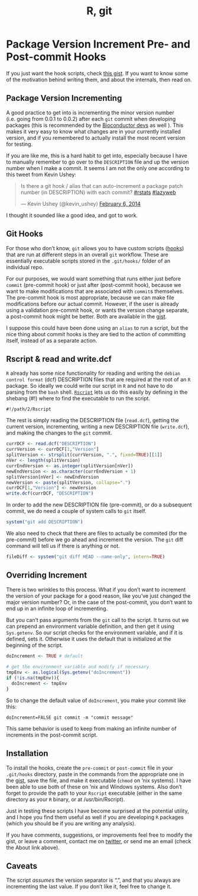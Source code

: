 % R, git

# Package Version Increment Pre- and Post-commit Hooks

If you just want the hook scripts, check [this gist](https://gist.github.com/rmflight/8863882). If you want to know some of the motivation behind writing them, and about the internals, then read on.

## Package Version Incrementing

A good practice to get into is incrementing the minor version number (i.e. going from 0.0.1 to 0.0.2) after each `git` commit when developing packages (this is recommended by the [Bioconductor devs](http://bioconductor.org/developers/package-guidelines/#versions) as well ). This makes it very easy to know what changes are in your currently installed version, and if you remembered to actually install the most recent version for testing.

If you are like me, this is a hard habit to get into, especially because I have to manually remember to go over to the `DESCRIPTION` file and up the version number when I make a commit. It seems I am not the only one according to this tweet from Kevin Ushey:

<blockquote class="twitter-tweet" data-partner="tweetdeck"><p>Is there a git hook / alias that can auto-increment a package patch number (in DESCRIPTION) with each commit? <a href="https://twitter.com/search?q=%23rstats&amp;src=hash">#rstats</a> <a href="https://twitter.com/search?q=%23lazyweb&amp;src=hash">#lazyweb</a></p>&mdash; Kevin Ushey (@kevin_ushey) <a href="https://twitter.com/kevin_ushey/statuses/431504619668140032">February 6, 2014</a></blockquote>
<script async src="//platform.twitter.com/widgets.js" charset="utf-8"></script>

I thought it sounded like a good idea, and got to work.

## Git Hooks

For those who don't know, `git` allows you to have custom scripts ([hooks](http://git-scm.com/book/en/Customizing-Git-Git-Hooks)) that are run at different steps in an overall `git` workflow. These are essentially executable scripts stored in the `.git/hooks/` folder of an individual repo.

For our purposes, we would want something that runs either just before `commit` (pre-commit hook) or just after (post-commit hook), because we want to make modifications that are associated with `commit`s themselves. The pre-commit hook is most appropriate, because we can make file modifications before our actual commit. However, if the user is already using a validation pre-commit hook, or wants the version change separate, a post-commit hook might be better. Both are available in the [gist](https://gist.github.com/rmflight/8863882). 

I suppose this could have been done using an `alias` to run a script, but the nice thing about commit hooks is they are tied to the action of committing itself, instead of as a separate action.

## Rscript & read and write.dcf

`R` already has some nice functionality for reading and writing the `debian control format` (dcf) DESCRIPTION files that are required at the root of an `R` package. So ideally we could write our script in `R` and not have to do parsing from the `bash` shell. [`Rscript`](http://stat.ethz.ch/R-manual/R-devel/library/utils/html/Rscript.html) lets us do this easily by defining in the shebang (#!) where to find the executable to run the script. 

```
#!/path/2/Rscript
```


The rest is simply reading the DESCRIPTION file (`read.dcf`), getting the current version, incrementing, writing a new DESCRIPTION file (`write.dcf`), and making the changes to the `git` commit.

```r
currDCF <- read.dcf("DESCRIPTION")
currVersion <- currDCF[1,"Version"]
splitVersion <- strsplit(currVersion, ".", fixed=TRUE)[[1]]
nVer <- length(splitVersion)
currEndVersion <- as.integer(splitVersion[nVer])
newEndVersion <- as.character(currEndVersion + 1)
splitVersion[nVer] <- newEndVersion
newVersion <- paste(splitVersion, collapse=".")
currDCF[1,"Version"] <- newVersion
write.dcf(currDCF, "DESCRIPTION")
```


In order to add the new DESCRIPTION file (pre-commit), or do a subsequent commit, we do need a couple of system calls to `git` itself.

```r
system("git add DESCRIPTION")
```

We also need to check that there are files to actually be commited (for the pre-commit) before we go ahead and increment the version. The `git` diff command will tell us if there is anything or not.

```r
fileDiff <- system("git diff HEAD --name-only", intern=TRUE)
```


## Overriding Increment

There is two wrinkles to this process. What if you don't want to increment the version of your package for a good reason, like you've just changed the major version number? Or, in the case of the post-commit, you don't want to end up in an infinite loop of incrementing.

But you can't pass arguments from the `git` call to the script. It turns out we can prepend an environment variable definition, and then get it using `Sys.getenv`. So our script checks for the environment variable, and if it is defined, sets it. Otherwise it uses the default that is initialized at the beginning of the script.

```r
doIncrement <- TRUE # default
 
# get the environment variable and modify if necessary
tmpEnv <- as.logical(Sys.getenv("doIncrement"))
if (!is.na(tmpEnv)){
  doIncrement <- tmpEnv
}
```

So to change the default value of `doIncrement`, you make your commit like this:

```
doIncrement=FALSE git commit -m "commit message"
```

This same behavior is used to keep from making an infinite number of increments in the post-commit script.

## Installation

To install the hooks, create the `pre-commit` or `post-commit` file in your `.git/hooks` directory, paste in the commands from the appropriate one in the [gist](https://gist.github.com/rmflight/8863882), save the file, and make it executable (`chmod` on 'nix systems). I have been able to use both of these on 'nix and Windows systems. Also don't forget to provide the path to your `Rscript` executable (either in the same directory as your `R` binary, or at /usr/bin/Rscript).

Just in testing these scripts I have become surprised at the potential utility, and I hope you find them useful as well if you are developing `R` packages (which you should be if you are writing any analysis).

If you have comments, suggestions, or improvements feel free to modify the gist, or leave a comment, contact me on [twitter](https://twitter.com/rmflight), or send me an email (check the About link above).

## Caveats

The script *assumes* the version separator is ".", and that you always are incrementing the last value. If you don't like it, feel free to change it.